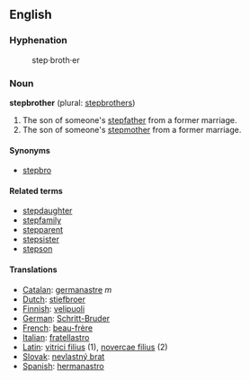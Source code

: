 == English ==

=== Hyphenation ===
:step&middot;broth&middot;er

=== Noun ===
'''stepbrother''' (plural: [[stepbrothers]])

# The son of someone's [[stepfather]] from a former marriage.
# The son of someone's [[stepmother]] from a former marriage.

==== Synonyms ====
*[[stepbro]]

==== Related terms ====
*[[stepdaughter]]
*[[stepfamily]]
*[[stepparent]]
*[[stepsister]]
*[[stepson]]

==== Translations ====
*[[Catalan]]: [[germanastre]] ''m''
*[[Dutch]]: [[stiefbroer]]
*[[Finnish]]: [[velipuoli]]
*[[German]]: [[Schritt-Bruder]]
*[[French]]: [[beau-frère]]
*[[Italian]]: [[fratellastro]]
*[[Latin]]: [[vitrici filius]] (1), [[novercae filius]] (2)
*[[Slovak]]: [[nevlastný brat]]
*[[Spanish]]: [[hermanastro]]
